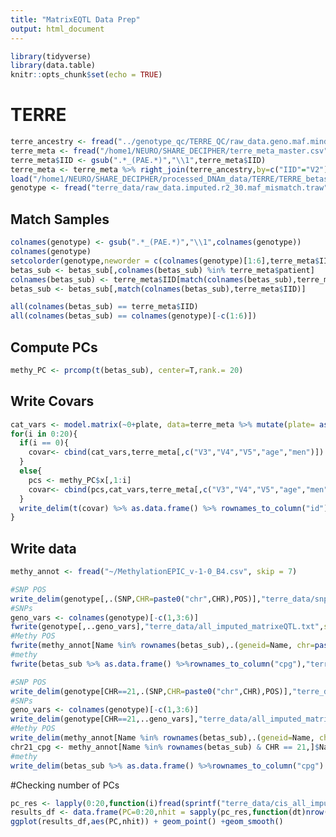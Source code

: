 ```yaml
---
title: "MatrixEQTL Data Prep"
output: html_document
---
```


```r
library(tidyverse)
library(data.table)
knitr::opts_chunk$set(echo = TRUE)
```

# TERRE

```r
terre_ancestry <- fread("../genotype_qc/TERRE_QC/raw_data.geno.maf.mind.sex_check.het_filter.ibd_filter.eigenvec")
terre_meta <- fread("/home1/NEURO/SHARE_DECIPHER/terre_meta_master.csv")
terre_meta$IID <- gsub(".*_(PAE.*)","\\1",terre_meta$IID)
terre_meta <- terre_meta %>% right_join(terre_ancestry,by=c("IID"="V2"))
load("/home1/NEURO/SHARE_DECIPHER/processed_DNAm_data/TERRE/TERRE_betas_combat.RData")#betas_sub
genotype <- fread("terre_data/raw_data.imputed.r2_30.maf_mismatch.traw")
```

## Match Samples
```r
colnames(genotype) <- gsub(".*_(PAE.*)","\\1",colnames(genotype))
colnames(genotype)
setcolorder(genotype,neworder = c(colnames(genotype)[1:6],terre_meta$IID))
betas_sub <- betas_sub[,colnames(betas_sub) %in% terre_meta$patient]
colnames(betas_sub) <- terre_meta$IID[match(colnames(betas_sub),terre_meta$patient)]
betas_sub <- betas_sub[,match(colnames(betas_sub),terre_meta$IID)]

```
```r
all(colnames(betas_sub) == terre_meta$IID)
all(colnames(betas_sub) == colnames(genotype)[-c(1:6)])
```
## Compute PCs
```r
methy_PC <- prcomp(t(betas_sub), center=T,rank.= 20)
```

## Write Covars

```r
cat_vars <- model.matrix(~0+plate, data=terre_meta %>% mutate(plate= as.factor(plate)))
for(i in 0:20){
  if(i == 0){
    covar<- cbind(cat_vars,terre_meta[,c("V3","V4","V5","age","men")])
  }
  else{
    pcs <- methy_PC$x[,1:i]
    covar<- cbind(pcs,cat_vars,terre_meta[,c("V3","V4","V5","age","men")])
  }
  write_delim(t(covar) %>% as.data.frame() %>% rownames_to_column("id"),sprintf("terre_data/covariates_%d_methy_PC.txt",i))
}
```

## Write data
```r
methy_annot <- fread("~/MethylationEPIC_v-1-0_B4.csv", skip = 7)
```

```r
#SNP POS
write_delim(genotype[,.(SNP,CHR=paste0("chr",CHR),POS)],"terre_data/snp_pos.txt")
#SNPs
geno_vars <- colnames(genotype)[-c(1,3:6)]
fwrite(genotype[,..geno_vars],"terre_data/all_imputed_matrixeQTL.txt",sep = " ",quote = F)
#Methy POS
fwrite(methy_annot[Name %in% rownames(betas_sub),.(geneid=Name, chr=paste0("chr",CHR),s1=MAPINFO,s2=MAPINFO)], "terre_data/probe_pos.txt",sep = " ",quote=F)
#methy
fwrite(betas_sub %>% as.data.frame() %>%rownames_to_column("cpg"),"terre_data/methylation_combat.txt",sep=" ",quote=F)

#SNP POS
write_delim(genotype[CHR==21,.(SNP,CHR=paste0("chr",CHR),POS)],"terre_data/snp_pos_chr21.txt")
#SNPs
geno_vars <- colnames(genotype)[-c(1,3:6)]
write_delim(genotype[CHR==21,..geno_vars],"terre_data/all_imputed_matrixeQTL_chr21.txt")
#Methy POS
write_delim(methy_annot[Name %in% rownames(betas_sub),.(geneid=Name, chr=paste0("chr",CHR),s1=MAPINFO,s2=MAPINFO)][chr=="chr21"], "terre_data/probe_pos_chr21.txt")
chr21_cpg <- methy_annot[Name %in% rownames(betas_sub) & CHR == 21,]$Name
#methy
write_delim(betas_sub %>% as.data.frame() %>%rownames_to_column("cpg") %>% filter(cpg %in% chr21_cpg),"terre_data/methylation_combat_chr21.txt")
```


#Checking number of PCs

```r
pc_res <- lapply(0:20,function(i)fread(sprintf("terre_data/cis_all_impute_mQTL_results_%d_methy_PC_chr21.txt",i)))
results_df <- data.frame(PC=0:20,nhit = sapply(pc_res,function(dt)nrow(dt[FDR < 0.05])))
ggplot(results_df,aes(PC,nhit)) + geom_point() +geom_smooth()
```

